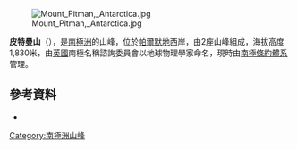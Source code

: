 [[Image:Mount_Pitman,_Antarctica.jpg|thumb]]

{{coord|70|9|S|67|42|W|display=title}}

'''皮特曼山'''（{{lang-en|Mount Pitman}}），是[[南極洲|南極洲]]的山峰，位於[[帕爾默地|帕爾默地]]西岸，由2座山峰組成，海拔高度1,830米，由[[英國|英國]]南極名稱諮詢委員會以地球物理學家命名，現時由[[南極條約體系|南極條約體系]]管理。

==參考資料==
*{{usgs-gazetteer}}

{{Antarctica-geo-stub}}
[[Category:南極洲山峰|Category:南極洲山峰]]
